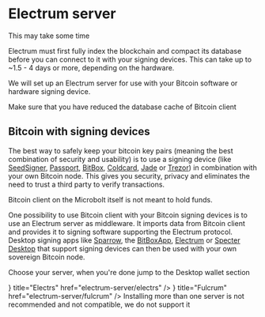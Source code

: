 

# Electrum server

<Callout emoji="⏳">
This may take some time

Electrum must first fully index the blockchain and compact its database before
you can connect to it with your signing devices. This can take up to ~1.5 - 4
days or more, depending on the hardware.
</Callout>

We will set up an Electrum server for use with your Bitcoin software or hardware
signing device.

<Callout type="warning">
Make sure that you have reduced the database cache of Bitcoin client
</Callout>

## Bitcoin with signing devices

The best way to safely keep your bitcoin key pairs (meaning the best combination
of security and usability) is to use a signing device (like
[SeedSigner](https://seedsigner.com),
[Passport](https://foundationdevices.com), 
[BitBox](https://shiftcrypto.ch/bitbox02), [Coldcard](https://coldcard.com),
[Jade](https://blockstream.com/jade) or [Trezor](https://trezor.io)) in
combination with your own Bitcoin node. This gives you security, privacy and
eliminates the need to trust a third party to verify transactions.

Bitcoin client on the Microbolt itself is not meant to hold funds.

One possibility to use Bitcoin client with your Bitcoin signing devices is to
use an Electrum server as middleware. It imports data from Bitcoin client and
provides it to signing software supporting the Electrum protocol. Desktop
signing apps like [Sparrow](https://sparrowwallet.com), the
[BitBoxApp](https://shiftcrypto.ch/app), [Electrum](https://electrum.org) or
[Specter Desktop](https://specter.solutions/desktop) that support signing
devices can then be used with your own sovereign Bitcoin node.

Choose your server, when you're done jump to the Desktop wallet section

<Cards>
    <Card
        icon={<FaReact />}
        title="Electrs"
        href="electrum-server/electrs"
    />
    <Card
        icon={<FaFulcrum />}
        title="Fulcrum"
        href="electrum-server/fulcrum"
    />
</Cards>

<Callout type="warning">
Installing more than one server is not recommended and not compatible, we do not
support it
</Callout>
